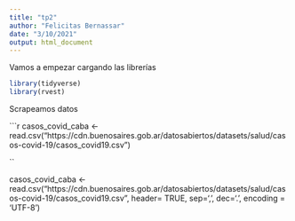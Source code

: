 ```yaml
---
title: "tp2"
author: "Felicitas Bernassar"
date: "3/10/2021"
output: html_document
---
```


Vamos a empezar cargando las librerías

```r
library(tidyverse)
library(rvest)
```
Scrapeamos datos




```r
casos_covid_caba <- read.csv("https://cdn.buenosaires.gob.ar/datosabiertos/datasets/salud/casos-covid-19/casos_covid19.csv")

``



casos_covid_caba <- read.csv("https://cdn.buenosaires.gob.ar/datosabiertos/datasets/salud/casos-covid-19/casos_covid19.csv", header= TRUE, sep=',', dec='.', encoding = 'UTF-8')